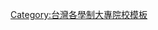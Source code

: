 {{Navbox subgroup
  |groupstyle = {{{groupstyle}}}
  |group1     = [[北北基]]
  | list1     = [[臺灣警察專科學校]]
  |group2     = [[北台灣]]
  | list2     = [[陸軍專科學校]]
  |group3     = [[南台灣]]
  | list3     = [[國立臺南護理專科學校]]
  |group4     = [[東臺灣]]
  | list4     = [[國立臺東專科學校]]
}}<noinclude>[[Category:台灣各學制大專院校模板]]</noinclude>